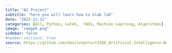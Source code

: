 ```yaml
---
title: "AI Project"
subtitle: "here you will learn how to blab lab"
date: "2022-11-12"
categories: [All, Python, LateX,  TAGS, Machine Learning, Algorithms]
image: "image5.png"
sidebar: false
#number-sections: true
source: https://github.com/danilotpnta/CS188_Artificial-Intelligence-Berkeley
---
```







